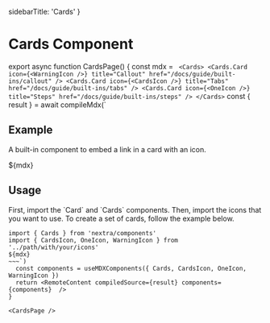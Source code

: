   sidebarTitle: 'Cards'
}


# Cards Component

export async function CardsPage() {
  const mdx = `
<Cards>
  <Cards.Card
    icon={<WarningIcon />}
    title="Callout"
    href="/docs/guide/built-ins/callout"
  />
  <Cards.Card
    icon={<CardsIcon />}
    title="Tabs"
    href="/docs/guide/built-ins/tabs"
  />
  <Cards.Card
    icon={<OneIcon />}
    title="Steps"
    href="/docs/guide/built-ins/steps"
  />
</Cards>`
  const { result } = await compileMdx(`
## Example

A built-in component to embed a link in a card with an icon.

${mdx}

## Usage

First, import the \`Card\` and \`Cards\` components. Then, import the icons that you
want to use. To create a set of cards, follow the example below.

~~~mdx filename="MDX"
import { Cards } from 'nextra/components'
import { CardsIcon, OneIcon, WarningIcon } from '../path/with/your/icons'
${mdx}
~~~`)
  const components = useMDXComponents({ Cards, CardsIcon, OneIcon, WarningIcon })
  return <RemoteContent compiledSource={result} components={components}  />
}

<CardsPage />

